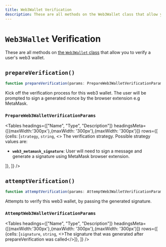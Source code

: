 ```yaml
---
title: Web3Wallet Verification
description: These are all methods on the Web3Wallet class that allow you to verify a user's web3 wallet.
---
```



# `Web3Wallet` Verification

These are all methods on [the `Web3Wallet` class](/docs/references/javascript/web3-wallet/web3-wallet) that allow you to verify a user's web3 wallet.

## `prepareVerification()`

```typescript
function prepareVerification(params: PrepareWeb3WalletVerificationParams): Promise<Web3Wallet>;
```

Kick off the verification process for this web3 wallet. The user will be prompted to sign a generated nonce by the browser extension e.g MetaMask.


### `PrepareWeb3WalletVerificationParams`

<Tables
  headings={["Name", "Type", "Description"]}
  headingsMeta={[{maxWidth:'300px'},{maxWidth: '300px'},{maxWidth: '300px'}]}
  rows={[
{cells: [<code>strategy</code>, <code>string</code>, <>
The verification strategy. Possible strategy values are:
<ul>
<li><strong><code>web3_metamask_signature</code></strong>: User will need to sign a message and generate a signature using MetaMask browser extension.</li>
</ul>
</>]},
  ]}
/>

## `attemptVerification()`

```typescript
function attemptVerification(params: AttemptWeb3WalletVerificationParams): Promise<Web3Wallet>;
```

Attempts to verify this web3 wallet, by passing the generated signature.

### `AttemptWeb3WalletVerificationParams`

<Tables
  headings={["Name", "Type", "Description"]}
  headingsMeta={[{maxWidth:'300px'},{maxWidth: '300px'},{maxWidth: '300px'}]}
  rows={[
{cells: [<code>signature</code>, <code>string</code>, <>The signature that was generated after prepareVerification was called</>]},
  ]}
/>
